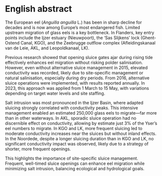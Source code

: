 \benglish

# English abstract {.unnumbered}

The European eel (*Anguilla anguilla* L.) has been in sharp decline for decades and is now among Europe’s most endangered fish. Limited upstream migration of glass eels is a key bottleneck. In Flanders, key entry points include the Ijzer estuary (Nieuwpoort), the ‘Sas Slijkens’ lock (Ghent-Ostend Canal, KGO), and the Zeebrugge outflow complex (Afleidingskanaal van de Leie, AKL, and Leopoldkanaal, LK).

Previous research showed that opening sluice gates ajar during rising tide effectively enhances eel migration without risking polder salinisation. However, even without alternative sluice management in 2015, elevated conductivity was recorded, likely due to site-specific management or natural salinisation, especially during dry periods. From 2016, alternative sluice operations were implemented, with results reported annually. In 2023, this approach was applied from 1 March to 15 May, with variations depending on target water levels and site staffing.

Salt intrusion was most pronounced in the Ijzer Basin, where adapted sluicing strongly correlated with conductivity peaks. This intensive management enabled an estimated 250,000 glass eels to migrate—far more than in other waterways. In AKL, sporadic sluice operation had no discernible effect on conductivity, allowing by estimate just 3% of the Yser’s eel numbers to migrate. In KGO and LK, more frequent sluicing led to moderate conductivity increases near the sluices but without inland effects. In the Noordede, despite a longer sluicing duration than in KGO and LK, no significant conductivity impact was observed, likely due to a strategy of shorter, more frequent openings.

This highlights the importance of site-specific sluice management. Frequent, well-timed sluice openings can enhance eel migration while minimizing salt intrusion, balancing ecological and hydrological goals.

\eenglish
